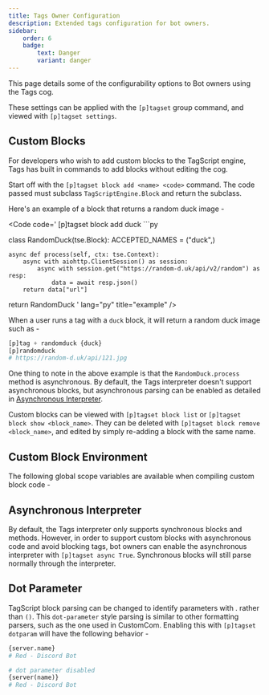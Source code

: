 ---
title: Tags Owner Configuration
description: Extended tags configuration for bot owners.
sidebar:
    order: 6
    badge:
        text: Danger
        variant: danger
---


This page details some of the configurability options to Bot owners using the Tags cog.

These settings can be applied with the `[p]tagset` group command, and viewed with 
`[p]tagset settings`.

## Custom Blocks

For developers who wish to add custom blocks to the TagScript engine,
Tags has built in commands to add blocks without editing the cog.

Start off with the `[p]tagset block add <name> <code>` command. The code passed must
subclass `TagScriptEngine.Block` and return the subclass.

Here's an example of a block that returns a random duck image -

<Code code='
[p]tagset block add duck ```py

class RandomDuck(tse.Block):
    ACCEPTED_NAMES = ("duck",)

    async def process(self, ctx: tse.Context):
        async with aiohttp.ClientSession() as session:
            async with session.get("https://random-d.uk/api/v2/random") as resp:
                data = await resp.json()
        return data["url"]

return RandomDuck
' lang="py" title="example" />

When a user runs a tag with a `duck` block, it will return a random duck image such as -

```py
[p]tag + randomduck {duck}
[p]randomduck
# https://random-d.uk/api/121.jpg
```

One thing to note in the above example is that the `RandomDuck.process` method
is asynchronous. By default, the Tags interpreter doesn't support asynchronous blocks,
but asynchronous parsing can be enabled as detailed in
[Asynchronous Interpreter](/asynchronous-interpreter).

Custom blocks can be viewed with `[p]tagset block list` or `[p]tagset block show <block_name>`.
They can be deleted with `[p]tagset block remove <block_name>`, and edited by simply
re-adding a block with the same name.

## Custom Block Environment

The following global scope variables are available when compiling custom block code -

<CustomBlockEnv />

## Asynchronous Interpreter

By default, the Tags interpreter only supports synchronous blocks and methods.
However, in order to support custom blocks with asynchronous code and avoid blocking tags,
bot owners can enable the asynchronous interpreter with `[p]tagset async True`.
Synchronous blocks will still parse normally through the interpreter.

## Dot Parameter

TagScript block parsing can be changed to identify parameters with . rather than `()`.
This `dot-parameter` style parsing is similar to other formatting parsers, such as
the one used in CustomCom. Enabling this with `[p]tagset dotparam` will have the
following behavior -

```py
{server.name}
# Red - Discord Bot

# dot parameter disabled
{server(name)}
# Red - Discord Bot
```
